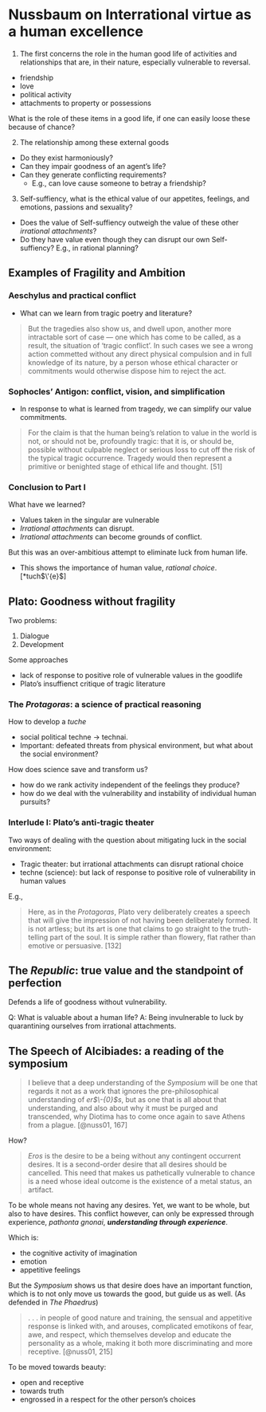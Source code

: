 # Nussbaum on Interrational virtue as a human excellence

1. The first concerns the role in the human good life of activities and relationships that are, in their nature, especially vulnerable to reversal.

* friendship
* love
* political activity
* attachments to property or possessions

What is the role of these items in a good life, if one can easily loose these because of chance?

2. The relationship among these external goods

* Do they exist harmoniously?
* Can they impair goodness of an agent's life?
* Can they generate conflicting requirements?
  * E.g., can love cause someone to betray a friendship?

3. Self-suffiency, what is the ethical value of our appetites, feelings, and emotions, passions and sexuality?

* Does the value of Self-suffiency outweigh the value of these other *irrational attachments*?
* Do they have value even though they can disrupt our own Self-suffiency? E.g., in rational planning?

## Examples of Fragility and Ambition

### Aeschylus and practical conflict

* What can we learn from tragic poetry and literature?

> But the tragedies also show us, and dwell upon, another more intractable sort of case --- one which has come to be called, as a result, the situation of 'tragic conflict'. In such cases we see a wrong action commetted without any direct physical compulsion and in full knowledge of its nature, by a person whose ethical character or commitments would otherwise dispose him to reject the act.

### Sophocles' Antigon: conflict, vision, and simplification

* In response to what is learned from tragedy, we can simplify our value commitments.

> For the claim is that the human being's relation to value in the world is not, or should not be, profoundly tragic: that it is, or should be, possible without culpable neglect or serious loss to cut off the risk of the typical tragic occurrence. Tragedy would then represent a primitive or benighted stage of ethical life and thought. [51]

### Conclusion to Part I

What have we learned?

* Values taken in the singular are vulnerable
* *Irrational attachments* can disrupt.
* *Irrational attachments* can become grounds of conflict.

But this was an over-ambitious attempt to eliminate luck from human life.

* This shows the importance of human value, *rational choice*. [*tuch$\'{e}$]

## Plato: Goodness without fragility

Two problems:

1. Dialogue
2. Development

Some approaches

* lack of response to positive role of vulnerable values in the goodlife
* Plato's insuffienct critique of tragic literature

### The *Protagoras*: a science of practical reasoning

How to develop a *tuche*

* social political techne $\rightarrow$ technai.
* Important: defeated threats from physical environment, but what about the social environment?

How does science save and transform us?

* how do we rank activity independent of the feelings they produce?
* how do we deal with the vulnerability and instability of individual human pursuits?

### Interlude I: Plato's anti-tragic theater

Two ways of dealing with the question about mitigating luck in the social environment:

* Tragic theater: but irrational attachments can disrupt rational choice
* techne (science): but lack of response to positive role of vulnerability in human values

E.g.,

> Here, as in the *Protagoras*, Plato very deliberately creates a speech that will give the impression of not having been deliberately formed. It is not artless; but its art is one that claims to go straight to the truth-telling part of the soul. It is simple rather than flowery, flat rather than emotive or persuasive. [132]

## The *Republic*: true value and the standpoint of perfection

Defends a life of goodness without vulnerability.

Q: What is valuable about a human life?
A: Being invulnerable to luck by quarantining ourselves from irrational attachments.

## The Speech of Alcibiades: a reading of the symposium

> I believe that a deep understanding of the *Symposium* will be one that regards it not as a work that ignores the pre-philosophical understanding of *er$\-{0}$s*, but as one that is all about that understanding, and also about why it must be purged and transcended, why Diotima has to come once again to save Athens from a plague. [@nuss01, 167]

How?

> *Eros* is the desire to be a being without any contingent occurrent desires. It is a second-order desire that all desires should be cancelled. This need that makes us pathetically vulnerable to chance is a need whose ideal outcome is the existence of a metal status, an artifact.

To be whole means not having any desires. Yet, we want to be whole, but also to have desires. This conflict however, can only be expressed through experience, *pathonta gnonai*, ***understanding through experience***.

Which is:

* the cognitive activity of imagination
* emotion
* appetitive feelings

But the *Symposium* shows us that desire does have an important function, which is to not only move us towards the good, but guide us as well. (As defended in *The Phaedrus*)

> . . . in people of good nature and training, the sensual and appetitive response is linked with, and arouses, complicated emotikons of fear, awe, and respect, which themselves develop and educate the personality as a whole, making it both more discriminating and more receptive. [@nuss01, 215]

To be moved towards beauty:

* open and receptive
* towards truth
* engrossed in a respect for the other person's choices

